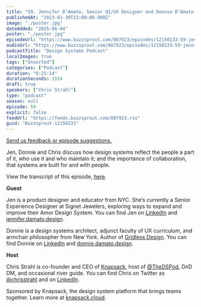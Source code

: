 ```yaml
---
title: "59. Jennifer D’Amato, Senior UI/UX Designer and Donnie D’Amato, Senior Engineer: Design systems reflect those who use, maintain and are a part of it"
publishedAt: "2023-01-30T23:00:00.000Z"
image: "./poster.jpg"
dateAdded: "2025-06-04"
poster: "./poster.jpg"
episodeUrl: "https://www.buzzsprout.com/887923/episodes/12150133-59-jennifer-d-amato-senior-ui-ux-designer-and-donnie-d-amato-senior-engineer-design-systems-reflect-those-who-use-maintain-and-are-a-part-of-it.mp3"
audioUrl: "https://www.buzzsprout.com/887923/episodes/12150133-59-jennifer-d-amato-senior-ui-ux-designer-and-donnie-d-amato-senior-engineer-design-systems-reflect-those-who-use-maintain-and-are-a-part-of-it.mp3"
podcastTitle: "Design Systems Podcast"
localImages: true
tags: ["Unsorted"]
categories: ["Podcast"]
duration: "0:25:14"
durationSeconds: 1514
draft: true
speakers: ["Chris Strahl"]
type: "podcast"
season: null
episode: 59
explicit: false
feedUrl: "https://feeds.buzzsprout.com/887923.rss"
guid: "Buzzsprout-12150133"
---
```

[Send us feedback or episode suggestions.](https://www.buzzsprout.com/twilio/text_messages/887923/open_sms)

Jen, Donnie and Chris discuss how design systems reflect the people a part of it, who use it and who maintain it; and the importance of collaboration, that systems are built for and with people.  
  
View the transcript of this episode, [here](https://docs.google.com/document/d/18xf_wcK9g83_PJDLGgT55RfG6yMc8Go6/edit). 

**Guest**

Jen is a product designer and educator from NYC. She’s currently a Senior Experience Designer at Signet Jewelers, exploring ways to expand and improve their Amor Design System. You can find Jen on [LinkedIn](https://www.linkedin.com/in/jennifer-ip/) and [jennifer.damato.design](https://jennifer.damato.design/).  

Donnie is a design systems architect, adjunct faculty of UX curriculum, and armchair philosopher from New York. Author of [Gridless Design](https://gridless.design/). You can find Donnie on [LinkedIn](https://www.linkedin.com/in/fauxserious/) and [donnie.damato.design](https://donnie.damato.design/).

**Host**

Chris Strahl is co-founder and CEO of [Knapsack](https://www.knapsack.cloud/), host of [@TheDSPod](https://twitter.com/thedspod), DnD DM, and occasional river guide. You can find Chris on Twitter as [@chrisstrahl](https://twitter.com/chrisstrahl) and on [LinkedIn](https://www.linkedin.com/in/chrisstrahl/).

Sponsored by Knapsack, the design system platform that brings teams together. Learn more at [knapsack.cloud](https://www.knapsack.cloud/?utm_source=podcast).
